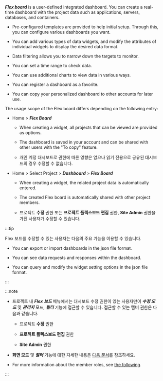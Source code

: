 **_Flex board_** is a user-defined integrated dashboard. You can create a real-time dashboard with the project data such as applications, servers, databases, and containers.

<ImgLang img='flex-board-mod.png' desc='Flex Board Edit mode' />

-   Pre-configured templates are provided to help initial setup. Through this, you can configure various dashboards you want.

-   You can add various types of data widgets, and modify the attributes of individual widgets to display the desired data format.

-   Data filtering allows you to narrow down the targets to monitor.

-   You can set a time range to check data.

-   You can use additional charts to view data in various ways.

-   You can register a dashboard as a favorite.

-   You can copy your personalized dashboard to other accounts for later use.

The usage scope of the Flex board differs depending on the following entry:

-   Home > **_Flex Board_**

    -   When creating a widget, all projects that can be viewed are provided as options. 

    -   The dashboard is saved in your account and can be shared with other users with the "To copy" feature.

    -   개인 계정 대시보드로 권한에 따른 영향은 없으나 읽기 전용으로 공유된 대시보드의 경우 수정할 수 없습니다. 

-   Home > Select Project > **_Dashboard_** > **_Flex Board_**

    -   When creating a widget, the related project data is automatically entered.

    -   The created Flex board is automatically shared with other project members.

    -   프로젝트 **수정** 권한 또는 **프로젝트 플렉스보드 편집** 권한, **Site Admin** 권한을 가진 사용자가 수정할 수 있습니다.

:::tip

Flex 보드를 수정할 수 있는 사용자는 다음의 주요 기능을 이용할 수 있습니다.

-   You can export or import dashboards in the json file format.

-   You can see data requests and responses within the dashboard.

-   You can query and modify the widget setting options in the json file format.

:::

:::note

-   프로젝트 내 **_Flex 보드_** 메뉴에서는 대시보드 수정 권한이 있는 사용자만이 **_수정 모드_** 및 **_관리자_** 모드, **_필터_** 기능에 접근할 수 있습니다. 접근할 수 있는 멤버 권한은 다음과 같습니다.

    -   프로젝트 **수정** 권한 

    -   **프로젝트 플렉스보드 편집** 권한

    -   **Site Admin** 권한

-   **화면 모드** 및 **_필터_** 기능에 대한 자세한 내용은 [다음 문서](flexboard-mode)를 참조하세요.

-   For more information about the member roles, see [the following](../project/project-structure#member-auth).

:::
